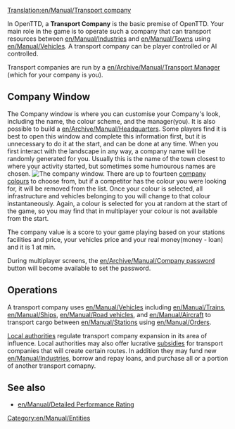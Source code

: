 [[Translation:en/Manual/Transport company]]

In OpenTTD, a '''Transport Company''' is the basic premise of OpenTTD. Your main role in the game is to operate such a company that can transport resources between [[en/Manual/Industries]] and [[en/Manual/Towns]] using [[en/Manual/Vehicles]]. A transport company can be player controlled or AI controlled.

Transport companies are run by a [[en/Archive/Manual/Transport Manager]] (which for your company is you).

==Company Window==
The Company window is where you can customise your Company's look, including the name, the colour scheme, and the manager(you). It is also possible to build a [[en/Archive/Manual/Headquarters]]. Some players find it is best to open this window and complete this information first, but it is unnecessary to do it at the start, and can be done at any time. When you first interact with the landscape in any way, a company name will be randomly generated for you. Usually this is the name of the town closest to where your activity started, but sometimes some humourous names are chosen. 
[[File:en/Manual/Companywindow.png|center|frame|The company window.]]
There are up to fourteen [[en/Archive/Manual/Company Colours|company colours]] to choose from, but if a competitor has the colour you were looking for, it will be removed from the list. Once your colour is selected, all infrastructure and vehicles belonging to you will change to that colour instantaneously. Again, a colour is selected for you at random at the start of the game, so you may find that in multiplayer your colour is not available from the start. 

The company value is a score to your game playing based on your stations facilities and price, your vehicles price and your real money(money - loan) and it is 1 at min.

During multiplayer screens, the [[en/Archive/Manual/Company password]] button will become available to set the password.

==Operations==
A transport company uses [[en/Manual/Vehicles]] including [[en/Manual/Trains]], [[en/Manual/Ships]], [[en/Manual/Road vehicles]], and [[en/Manual/Aircraft]] to transport cargo between [[en/Manual/Stations]] using [[en/Manual/Orders]]. 

[[en/Manual/Local authority|Local authorities]] regulate transport company expansion in its area of influence. Local authorities may also offer lucrative [[en/Manual/Subsidy|subsidies]] for transport companies that will create certain routes. In addition they may fund new [[en/Manual/Industries]], borrow and repay loans, and purchase all or a portion of another transport comapny.

==See also==
*[[en/Manual/Detailed Performance Rating]]

[[Category:en/Manual/Entities]]